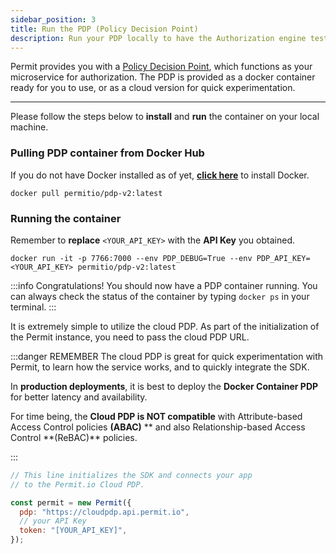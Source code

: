 ```yaml
---
sidebar_position: 3
title: Run the PDP (Policy Decision Point)
description: Run your PDP locally to have the Authorization engine test your permissions.
---
```


Permit provides you with a [Policy Decision Point](/overview/how-does-it-work#the-policy-decision-point-pdp),
which functions as your microservice for authorization. The PDP is provided as a docker container ready for you to use,
or as a cloud version for quick experimentation.


---

<Tabs groupId="pdp">

<TabItem value="container" label="Container PDP" default>

Please follow the steps below to **install** and **run** the container on your local machine.

### Pulling PDP container from Docker Hub

If you do not have Docker installed as of yet, **[click here](https://docs.docker.com/get-docker/)** to install Docker.

```
docker pull permitio/pdp-v2:latest
```

### Running the container

Remember to **replace** `<YOUR_API_KEY>` with the **API Key** you obtained.

```
docker run -it -p 7766:7000 --env PDP_DEBUG=True --env PDP_API_KEY=<YOUR_API_KEY> permitio/pdp-v2:latest
```

:::info
Congratulations! You should now have a PDP container running. You can always check the status of the container
by typing `docker ps` in your terminal.
:::

</TabItem>
<TabItem value="cloud" label="Cloud PDP">

It is extremely simple to utilize the cloud PDP. As part of the initialization of the Permit instance, you need to pass
the cloud PDP URL.

:::danger REMEMBER
The cloud PDP is great for quick experimentation with Permit, to learn how the service works, and to quickly integrate the SDK.

In **production deployments**, it is best to deploy the **Docker Container PDP** for better latency and availability.

For time being, the **Cloud PDP is NOT compatible** with Attribute-based Access Control policies **(ABAC)**
** and also Relationship-based Access Control **(ReBAC)\*\* policies.

:::

```js
// This line initializes the SDK and connects your app
// to the Permit.io Cloud PDP.

const permit = new Permit({
  pdp: "https://cloudpdp.api.permit.io",
  // your API Key
  token: "[YOUR_API_KEY]",
});
```

</TabItem>
</Tabs>
